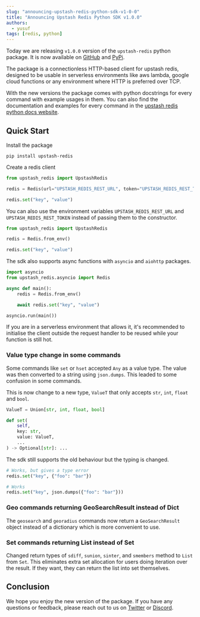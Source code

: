 ```yaml
---
slug: "announcing-upstash-redis-python-sdk-v1-0-0"
title: "Announcing Upstash Redis Python SDK v1.0.0"
authors:
  - yusuf
tags: [redis, python]
---
```


Today we are releasing `v1.0.0` version of the `upstash-redis` python package. It is now available on [GitHub](https://github.com/upstash/redis-python) and [PyPi](https://pypi.org/project/upstash-redis/).

The package is a connectionless HTTP-based client for upstash redis,
designed to be usable in serverless environments like aws lambda,
google cloud functions or any environment where HTTP is preferred over TCP.

With the new versions the package comes with python docstrings for every command with example usages in them.
You can also find the documentation and examples for every command in the [upstash redis python docs website](https://upstash.com/docs/oss/sdks/py/redis/commands/overview).

## Quick Start

Install the package

```shell
pip install upstash-redis
```

Create a redis client

```python
from upstash_redis import UpstashRedis

redis = Redis(url="UPSTASH_REDIS_REST_URL", token="UPSTASH_REDIS_REST_TOKEN")

redis.set("key", "value")
```

You can also use the environment variables `UPSTASH_REDIS_REST_URL` and `UPSTASH_REDIS_REST_TOKEN` instead of passing them to the constructor.

```python
from upstash_redis import UpstashRedis

redis = Redis.from_env()

redis.set("key", "value")
```

The sdk also supports async functions with `asyncio` and `aiohttp` packages.

```python
import asyncio
from upstash_redis.asyncio import Redis

async def main():
    redis = Redis.from_env()

    await redis.set("key", "value")

asyncio.run(main())
```

If you are in a serverless environment that allows it, it's recommended to initialise the client outside the request handler to be reused while your function is still hot.

### Value type change in some commands

Some commands like `set` or `hset` accepted `Any` as a value type. The value was then converted to a string using `json.dumps`. This leaded to some confusion in some commands.

This is now change to a new type, `ValueT` that only accepts `str`, `int`, `float` and `bool`.

```python
ValueT = Union[str, int, float, bool]

def set(
    self,
    key: str,
    value: ValueT,
    ...
) -> Optional[str]: ...
```

The sdk still supports the old behaviour but the typing is changed.

```python
# Works, but gives a type error
redis.set("key", {"foo": "bar"})

# Works
redis.set("key", json.dumps({"foo": "bar"}))
```

### Geo commands returning GeoSearchResult instead of Dict

The `geosearch` and `georadius` commands now return a `GeoSearchResult` object instead of a dictionary which is more convenient to use.

### Set commands returning List instead of Set

Changed return types of `sdiff`, `sunion`, `sinter`, and `smembers` method to `List` from `Set`.
This eliminates extra set allocation for users doing iteration over the result. If they want, they can return the list into set themselves.

## Conclusion

We hope you enjoy the new version of the package. If you have any questions or feedback, please reach out to us on [Twitter](https://twitter.com/upstash) or [Discord](https://upstash.com/discord).
